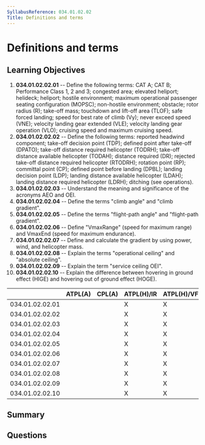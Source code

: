 ```yaml
---
SyllabusReference: 034.01.02.02
Title: Definitions and terms
---
```


# Definitions and terms

## Learning Objectives

1. **034.01.02.02.01** -- Define the following terms: CAT A; CAT B; Performance
   Class 1, 2 and 3; congested area; elevated heliport; helideck; heliport;
   hostile environment; maximum operational passenger seating configuration
   (MOPSC); non-hostile environment; obstacle; rotor radius (R); take-off mass;
   touchdown and lift-off area (TLOF); safe forced landing; speed for best rate
   of climb (Vy); never exceed speed (VNE); velocity landing gear extended
   (VLE); velocity landing gear operation (VLO); cruising speed and maximum
   cruising speed.
2. **034.01.02.02.02** -- Define the following terms: reported headwind component;
   take-off decision point (TDP); defined point after take-off (DPATO); take-off
   distance required helicopter (TODRH); take-off distance available helicopter
   (TODAH); distance required (DR); rejected take-off distance required
   helicopter (RTODRH); rotation point (RP); committal point (CP); defined point
   before landing (DPBL); landing decision point (LDP); landing distance
   available helicopter (LDAH); landing distance required helicopter (LDRH);
   ditching (see operations).
3. **034.01.02.02.03** -- Understand the meaning and significance of the acronyms
   AEO and OEI.
4. **034.01.02.02.04** -- Define the terms "climb angle" and "climb gradient".
5. **034.01.02.02.05** -- Define the terms "flight-path angle" and "flight-path
   gradient".
6. **034.01.02.02.06** -- Define "VmaxRange" (speed for maximum range) and VmaxEnd
   (speed for maximum endurance).
7. **034.01.02.02.07** -- Define and calculate the gradient by using power, wind,
   and helicopter mass.
8. **034.01.02.02.08** -- Explain the terms "operational ceiling" and "absolute
   ceiling".
9. **034.01.02.02.09** -- Explain the term "service ceiling OEI".
10. **034.01.02.02.10** -- Explain the difference between hovering in ground
    effect (HIGE) and hovering out of ground effect (HOGE).

|                 | ATPL(A) | CPL(A) | ATPL(H)/IR | ATPL(H)/VFR | CPL(H) | IR  | CBIR(A) |
| --------------- | ------- | ------ | ---------- | ----------- | ------ | --- | ------- |
| 034.01.02.02.01 |         |        | X          | X           | X      |     |         |
| 034.01.02.02.02 |         |        | X          | X           |        |     |         |
| 034.01.02.02.03 |         |        | X          | X           |        |     |         |
| 034.01.02.02.04 |         |        | X          | X           |        |     |         |
| 034.01.02.02.05 |         |        | X          | X           |        |     |         |
| 034.01.02.02.06 |         |        | X          | X           | X      |     |         |
| 034.01.02.02.07 |         |        | X          | X           |        |     |         |
| 034.01.02.02.08 |         |        | X          | X           | X      |     |         |
| 034.01.02.02.09 |         |        | X          | X           | X      |     |         |
| 034.01.02.02.10 |         |        | X          | X           | X      |     |         |

## Summary

## Questions
